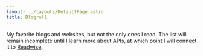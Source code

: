 ```yaml
---
layout: ../layouts/DefaultPage.astro
title: Blogroll
---
```



My favorite blogs and websites, but not the only ones I read. The list will remain incomplete until I learn more about APIs, at which point I will connect it to [Readwise](https://readwise.io/).

<Blogroll/>
